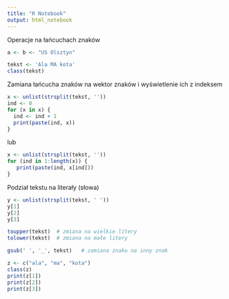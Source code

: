 ```yaml
---
title: "R Notebook"
output: html_notebook
---
```


Operacje na łańcuchach znaków

```r
a <- b <- "US Olsztyn"

tekst <- 'Ala MA kota'
class(tekst)
```
Zamiana łańcucha znaków na wektor znaków i wyświetlenie ich z indeksem
```r
x <- unlist(strsplit(tekst, ''))
ind <- 0
for (x in x) {
  ind <- ind + 1
  print(paste(ind, x))
}

```
lub

```r
x <- unlist(strsplit(tekst, ''))
for (ind in 1:length(x)) {
   print(paste(ind, x[ind]))
}
```


Podział tekstu na literały (słowa)
```r
y <- unlist(strsplit(tekst, ' '))
y[1]
y[2]
y[3]
```


```r
toupper(tekst)  # zmiana na wielkie litery
tolower(tekst)  # zmiana na małe litery
```
```r
gsub(' ', '_', tekst)   # zamiana znaku na inny znak
```


```r
z <- c("ala", "ma", "kota")
class(z)
print(z[1])
print(z[2])
print(z[3])
```

